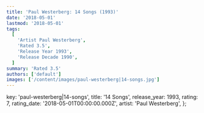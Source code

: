 ```yaml
---
title: 'Paul Westerberg: 14 Songs (1993)'
date: '2018-05-01'
lastmod: '2018-05-01'
tags:
  [
    'Artist Paul Westerberg',
    'Rated 3.5',
    'Release Year 1993',
    'Release Decade 1990',
  ]
summary: 'Rated 3.5'
authors: ['default']
images: ['/content/images/paul-westerberg|14-songs.jpg']
---
```


  key: 'paul-westerberg|14-songs',
  title: '14 Songs',
  release_year: 1993,
  rating: 7,
  rating_date: '2018-05-01T00:00:00.000Z',
  artist: 'Paul Westerberg',
};

<MusicRating data={data} />
